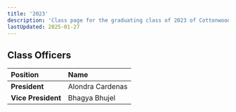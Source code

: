 ```yaml
---
title: '2023'
description: 'Class page for the graduating class of 2023 of Cottonwood High School.'
lastUpdated: 2025-01-27
---
```


## Class Officers

| Position           | Name             |
| :----------------- | :--------------- |
| **President**      | Alondra Cardenas |
| **Vice President** | Bhagya Bhujel    |
